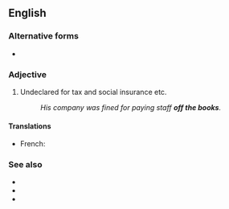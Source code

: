 {{also|off-the-books}}
==English==

===Alternative forms===
* {{l|en|off-the-books}}

===Adjective===
{{en-adj|head=[[off]] [[the]] [[book]]s|-}}

# {{lb|en|colloquial|with regard to income}} Undeclared for tax and social insurance etc.
#: ''His company was fined for paying staff '''off the books'''.''

====Translations====
{{trans-top|undeclared for tax and social insurance}}
* French: {{t|fr|hors des comptes}}
{{trans-mid}}
{{trans-bottom}}

===See also===
* {{l|en|backhander}} <!-- ??? -->
* {{l|en|off the record}}
* {{l|en|under the counter}}